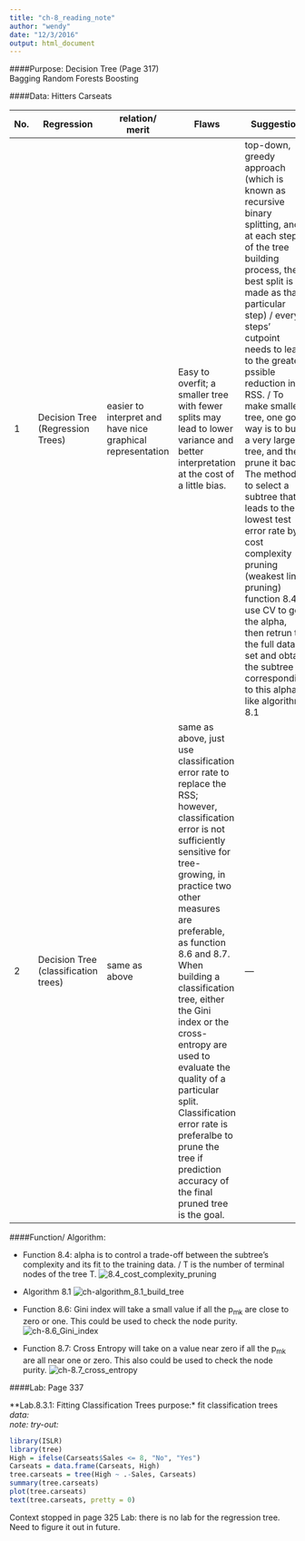 ```yaml
---
title: "ch-8_reading_note"
author: "wendy"
date: "12/3/2016"
output: html_document
---
```

####Purpose: 
Decision Tree (Page 317)  
Bagging
Random Forests
Boosting

####Data: 
Hitters
Carseats

| No. | Regression | relation/ merit | Flaws | Suggestion | Function Related |
| --- | --- | --- | --- | --- | --- |
| 1 | Decision Tree (Regression Trees) | easier to interpret and have nice graphical representation | Easy to overfit; a smaller tree with fewer splits may lead to lower variance and better interpretation at the cost of a little bias. | top-down, greedy approach (which is known as recursive binary splitting, and at each step of the tree building process, the best split is made as that particular step) / every steps' cutpoint needs to lead to the greatest pssible reduction in RSS. / To make smaller tree, one good way is to build a very large tree, and then prune it back. The method is to select a subtree that leads to the lowest test error rate by cost complexity pruning (weakest link pruning) function 8.4 / use CV to get the alpha, then retrun to the full data set and obtain the subtree corresponding to this alpha like algorithm 8.1| no lab, need to figure it out by myself |
| 2 | Decision Tree (classification trees) | same as above | same as above, just use classification error rate to replace the RSS; however, classification error is not sufficiently sensitive for tree-growing, in practice two other measures are preferable, as function 8.6 and 8.7. When building a classification tree, either the Gini index or the cross-entropy are used to evaluate the quality of a particular split. Classification error rate is preferalbe to prune the tree if prediction accuracy of the final pruned tree is the goal. | --- | --- |

####Function/ Algorithm: 

* Function 8.4: alpha is to control a trade-off between the subtree's complexity and its fit to the training data. / T is the number of terminal nodes of the tree T. 
![8.4_cost_complexity_pruning](photo_insert/ch-8.4_cost_comp_pruning.png)

* Algorithm 8.1
![ch-algorithm_8.1_build_tree](photo_insert/ch-algorithm_8.1_build_tree.png)

* Function 8.6: Gini index will take a small value if all the p<sub>mk</sub> are close to zero or one. This could be used to check the node purity. 
![ch-8.6_Gini_index](photo_insert/ch-8.6_Gini_index.png)


* Function 8.7: Cross Entropy will take on  a value near zero if all the p<sub>mk</sub> are all near one or zero. This also could be used to check the node purity.
![ch-8.7_cross_entropy](photo_insert/ch-8.7_cross_entropy.png)

####Lab:
Page 337

**Lab.8.3.1: Fitting Classification Trees*
*purpose:* fit classification trees    
*data:*   
*note:* 
*try-out:* 
```r
library(ISLR)
library(tree)
High = ifelse(Carseats$Sales <= 8, "No", "Yes")
Carseats = data.frame(Carseats, High)
tree.carseats = tree(High ~ .-Sales, Carseats)
summary(tree.carseats)
plot(tree.carseats)
text(tree.carseats, pretty = 0)
```

Context stopped in page 325
Lab: there is no lab for the regression tree. Need to figure it out in future. 
